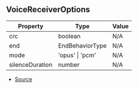 ## VoiceReceiverOptions

| Property | Type | Value |
| ----------- | ----------- | ----------- |
| crc | boolean | N/A |
| end | EndBehaviorType | N/A |
| mode | 'opus' \| 'pcm' | N/A |
| silenceDuration | number | N/A |


- [Source](https://github.com/Androz2091/discord-player/blob/e5339f1/packages/discord-player/src/Structures/VoiceReceiverNode.ts#L9)